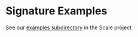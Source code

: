 # Signature Examples

See our [examples subdirectory](https://github.com/loopholelabs/scale/tree/main/examples/) in the Scale project
